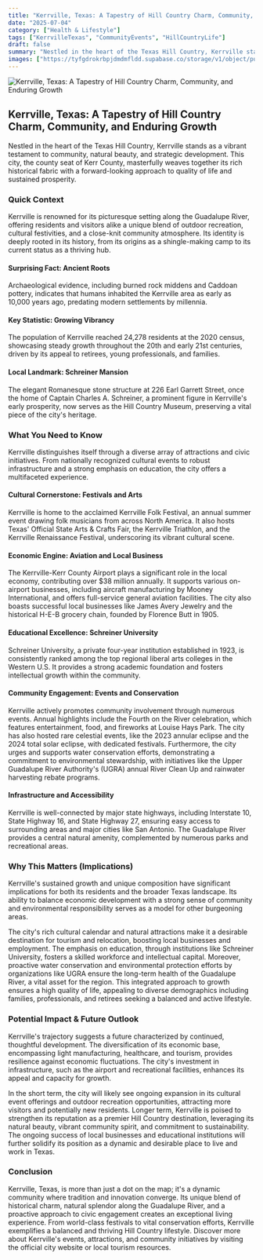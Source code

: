 ```yaml
---
title: "Kerrville, Texas: A Tapestry of Hill Country Charm, Community, and Enduring Growth"
date: "2025-07-04"
category: ["Health & Lifestyle"]
tags: ["KerrvilleTexas", "CommunityEvents", "HillCountryLife"]
draft: false
summary: "Nestled in the heart of the Texas Hill Country, Kerrville stands as a vibrant testament to community, natural beauty, and strategic development. This city, the county seat of Kerr County, masterfully weaves together its rich historical fabric with a forward-looking approach to quality of life and sustained prosperity."
images: ["https://tyfgdrokrbpjdmdmfldd.supabase.co/storage/v1/object/public/image/2025-07-04-12-04-35-517-04-00.jpg"]
---
```



![Kerrville, Texas: A Tapestry of Hill Country Charm, Community, and Enduring Growth](https://tyfgdrokrbpjdmdmfldd.supabase.co/storage/v1/object/public/image/2025-07-04-12-04-35-517-04-00.jpg)

## Kerrville, Texas: A Tapestry of Hill Country Charm, Community, and Enduring Growth

Nestled in the heart of the Texas Hill Country, Kerrville stands as a vibrant testament to community, natural beauty, and strategic development. This city, the county seat of Kerr County, masterfully weaves together its rich historical fabric with a forward-looking approach to quality of life and sustained prosperity.

### Quick Context

Kerrville is renowned for its picturesque setting along the Guadalupe River, offering residents and visitors alike a unique blend of outdoor recreation, cultural festivities, and a close-knit community atmosphere. Its identity is deeply rooted in its history, from its origins as a shingle-making camp to its current status as a thriving hub.

#### Surprising Fact: Ancient Roots

Archaeological evidence, including burned rock middens and Caddoan pottery, indicates that humans inhabited the Kerrville area as early as 10,000 years ago, predating modern settlements by millennia.

#### Key Statistic: Growing Vibrancy

The population of Kerrville reached 24,278 residents at the 2020 census, showcasing steady growth throughout the 20th and early 21st centuries, driven by its appeal to retirees, young professionals, and families.

#### Local Landmark: Schreiner Mansion

The elegant Romanesque stone structure at 226 Earl Garrett Street, once the home of Captain Charles A. Schreiner, a prominent figure in Kerrville's early prosperity, now serves as the Hill Country Museum, preserving a vital piece of the city's heritage.

### What You Need to Know

Kerrville distinguishes itself through a diverse array of attractions and civic initiatives. From nationally recognized cultural events to robust infrastructure and a strong emphasis on education, the city offers a multifaceted experience.

#### Cultural Cornerstone: Festivals and Arts

Kerrville is home to the acclaimed Kerrville Folk Festival, an annual summer event drawing folk musicians from across North America. It also hosts Texas' Official State Arts & Crafts Fair, the Kerrville Triathlon, and the Kerrville Renaissance Festival, underscoring its vibrant cultural scene.

#### Economic Engine: Aviation and Local Business

The Kerrville-Kerr County Airport plays a significant role in the local economy, contributing over $38 million annually. It supports various on-airport businesses, including aircraft manufacturing by Mooney International, and offers full-service general aviation facilities. The city also boasts successful local businesses like James Avery Jewelry and the historical H-E-B grocery chain, founded by Florence Butt in 1905.

#### Educational Excellence: Schreiner University

Schreiner University, a private four-year institution established in 1923, is consistently ranked among the top regional liberal arts colleges in the Western U.S. It provides a strong academic foundation and fosters intellectual growth within the community.

#### Community Engagement: Events and Conservation

Kerrville actively promotes community involvement through numerous events. Annual highlights include the Fourth on the River celebration, which features entertainment, food, and fireworks at Louise Hays Park. The city has also hosted rare celestial events, like the 2023 annular eclipse and the 2024 total solar eclipse, with dedicated festivals. Furthermore, the city urges and supports water conservation efforts, demonstrating a commitment to environmental stewardship, with initiatives like the Upper Guadalupe River Authority's (UGRA) annual River Clean Up and rainwater harvesting rebate programs.

#### Infrastructure and Accessibility

Kerrville is well-connected by major state highways, including Interstate 10, State Highway 16, and State Highway 27, ensuring easy access to surrounding areas and major cities like San Antonio. The Guadalupe River provides a central natural amenity, complemented by numerous parks and recreational areas.

### Why This Matters (Implications)

Kerrville's sustained growth and unique composition have significant implications for both its residents and the broader Texas landscape. Its ability to balance economic development with a strong sense of community and environmental responsibility serves as a model for other burgeoning areas.

The city's rich cultural calendar and natural attractions make it a desirable destination for tourism and relocation, boosting local businesses and employment. The emphasis on education, through institutions like Schreiner University, fosters a skilled workforce and intellectual capital. Moreover, proactive water conservation and environmental protection efforts by organizations like UGRA ensure the long-term health of the Guadalupe River, a vital asset for the region. This integrated approach to growth ensures a high quality of life, appealing to diverse demographics including families, professionals, and retirees seeking a balanced and active lifestyle.

### Potential Impact & Future Outlook

Kerrville's trajectory suggests a future characterized by continued, thoughtful development. The diversification of its economic base, encompassing light manufacturing, healthcare, and tourism, provides resilience against economic fluctuations. The city's investment in infrastructure, such as the airport and recreational facilities, enhances its appeal and capacity for growth.

In the short term, the city will likely see ongoing expansion in its cultural event offerings and outdoor recreation opportunities, attracting more visitors and potentially new residents. Longer term, Kerrville is poised to strengthen its reputation as a premier Hill Country destination, leveraging its natural beauty, vibrant community spirit, and commitment to sustainability. The ongoing success of local businesses and educational institutions will further solidify its position as a dynamic and desirable place to live and work in Texas.

### Conclusion

Kerrville, Texas, is more than just a dot on the map; it's a dynamic community where tradition and innovation converge. Its unique blend of historical charm, natural splendor along the Guadalupe River, and a proactive approach to civic engagement creates an exceptional living experience. From world-class festivals to vital conservation efforts, Kerrville exemplifies a balanced and thriving Hill Country lifestyle. Discover more about Kerrville's events, attractions, and community initiatives by visiting the official city website or local tourism resources.


